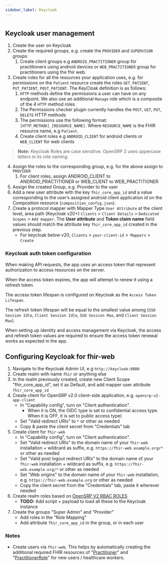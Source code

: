```yaml
---
sidebar_label: Keycloak
---
```


#

## Keycloak user management

1. Create the user on Keycloak
1. Create the required groups, e.g. create the `PROVIDER` and `SUPERVISOR` groups
    1. Create client groups e.g `ANDROID_PRACTITIONER` group for practitioners using android devices or `WEB_PRACTITIONER` group for practitioners using the fhir web.
1. Create roles for all the resources your application uses, e.g. for permissions on the `Patient` resource create the roles `GET_PATIENT`, `PUT_PATIENT`, `POST_PATIENT`. The KeyCloak definition is as follows:
    1. `HTTP` methods define the permissions a user can have on any endpoint. We also use an additional `Manage` role which is a composite of the 4 `HTTP` method roles
    1. The Permissions checker plugin currently handles the `POST`, `GET`, `PUT`, `DELETE` HTTP methods
    1. The permissions use the following format: `[HTTP_METHOD]_[RESOURCE_NAME]`. Where `RESOURCE_NAME` is the FHIR resource name, e.g `Patient`.
    1. Create client roles e.g `ANDROID_CLIENT` for android clients or `WEB_CLIENT` for web clients

> **Note:** Keycloak Roles are case sensitive. OpenSRP 2 uses uppercase letters in its role naming.  

4. Assign the roles to the corresponding group, e.g. for the above assign to `PROVIDER`
    1. For client roles, assign ANDROID_CLIENT to ANDROID_PRACTITIONER or WEB_CLIENT to WEB_PRACTITIONER
1. Assign the created Group, e.g. Provider to the user
1. Add a new user attribute with the key `fhir_core_app_id` and a value corresponding to the user’s assigned android client application id on the Composition resource (`composition_config.json`).
1. Create a protocol mapper with Mapper Type `User Attribute` at the client level, area path (Keycloak v20+) `Clients` > `Client Details` > `Dedicated Scopes` > `Add mapper`. The **User attribute** and **Token claim name** field values should match the attribute key `fhir_core_app_id` created in the previous step.
    - For keycloak below v20, `Clients` > `your-client-id` >` Mappers` > `Create`

### Keycloak auth token configuration

When making API requests, the app uses an access token that represent authorization to access resources on the server.

When the access token expires, the app will attempt to renew it using a refresh token.

The access token lifespan is configured on Keycloak as the `Access Token Lifespan`.

The refresh token lifespan will be equal to the smallest value among (`SSO Session Idle`, `Client Session Idle`, `SSO Session Max`, and `Client Session Max`).

When setting up identity and access management via Keycloak, the access and refresh token values are required to ensure the access token renewal works as expected in the app.

## Configuring Keycloak for fhir-web

1. Navigate to the Keycloak Admin UI, e.g `http://keycloak:8080`
1. Create realm with name `fhir` or anything else
1. In the realm previously created, create new Client Scope "fhir_core_app_id", set it as Default, and add mapper user attribute `fhir_core_app_id`
1. Create client for OpenSRP v2.0 client-side application, e.g. `opensrp-v2-app-client`
    - In "Capability config", turn on "Client authentication".
        - When it is ON, the OIDC type is set to confidential access type. When it is OFF, it is set to public access type)
    - Set "Valid redirect URIs" to `*` or other as needed
    - Copy & paste the client secret from "Credentials" tab
1. Create client for `fhir-web`
    - In "Capability config", turn on "Client authentication".
    - Set "Valid redirect URIs" to the domain name of your `fhir-web` installation + wildcard as suffix, e.g. `https://fhir-web.example.org/*` or other as needed
    - Set "Valid post logout redirect URIs" to the domain name of your `fhir-web` installation + wildcard as suffix, e.g. `https://fhir-web.example.org/*` or other as needed
    - Set "Web origins" to the domain name of your `fhir-web` installation, e.g. `https://fhir-web.example.org` or other as needed
    - Copy the client secret from the "Credentials" tab, paste it wherever needed
1. Create realm roles based on [OpenSRP V2 RBAC ROLES](https://docs.google.com/document/d/1MEw41Rtfdmos9gqqDamQ31_Y58E8Thgo_8i9UXD8ET4/edit)
    - **TODO:** Add script + payload to load all these to the Keycloak instance
1. Create the groups "Super Admin" and "Provider"
    - Add roles in the "Role Mapping"
    - Add attribute `fhir_core_app_id` in the group, or in each user

### Notes

- Create users via `fhir-web`. This helps by automatically creating the additional required FHIR resources of "[Practitioner](http://hl7.org/fhir/R4/practitioner.html)" and "[PractitionerRole](http://hl7.org/fhir/R4/practitionerrole.html)" for new users / healthcare workers.
